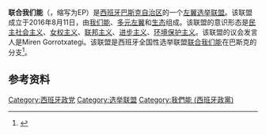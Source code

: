 '''联合我们能'''（{{lang-eu|Elkarrekin Podemos}}，缩写为EP）是[[西班牙|西班牙]][[巴斯克自治区|巴斯克自治区]]的一个[[左翼|左翼]][[选举联盟|选举联盟]]。该联盟成立于2016年8月11日，由[[我们能|我们能]]、[[多元左翼_(巴斯克)|多元左翼]]和[[生态_(西班牙)|生态]]组成。该联盟的意识形态是[[民主社会主义|民主社会主义]]、[[女权主义|女权主义]]、[[联邦主义|联邦主义]]、[[进步主义|进步主义]]、[[环境保护主义|环境保护主义]]。该联盟的议会发言人是Miren Gorrotxategi。该联盟是西班牙全国性选举联盟[[联合我们能|联合我们能]]在巴斯克的分支<ref name="20M210220">{{cite news |agency=EFE |date=21 February 2020 |title=Equo Euskadi no repetirá coalición con Podemos tras el "veto" de Iglesias |url=https://www.20minutos.es/noticia/4159136/0/equo-euskadi-podemos-veto-iglesias-elecciones-vascas-2020/ |language=es |newspaper=20 minutos |access-date=21 February 2020 |archive-date=2020-10-18 |archive-url=https://web.archive.org/web/20201018122505/https://www.20minutos.es/noticia/4159136/0/equo-euskadi-podemos-veto-iglesias-elecciones-vascas-2020/ |dead-url=no }}</ref>。

==参考资料==
{{reflist}}

[[Category:西班牙政党|Category:西班牙政党]]
[[Category:选举联盟|Category:选举联盟]]
[[Category:我們能_(西班牙政黨)|Category:我們能 (西班牙政黨)]]